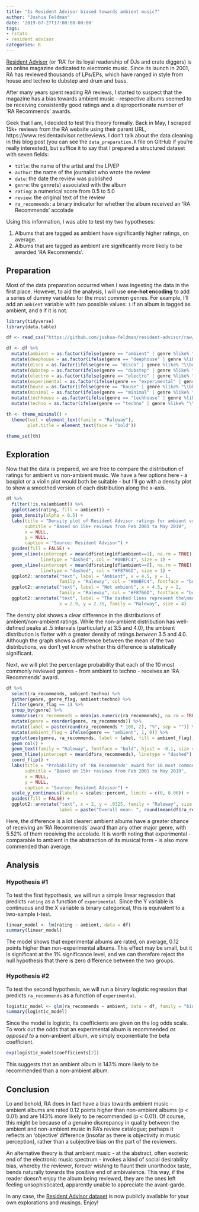 ```yaml
---
title: "Is Resident Advisor biased towards ambient music?"
author: "Joshua Feldman"
date: '2019-07-27T17:00:00-00:00'
tags:
- rstats
- resident advisor
categories: R
---
```


[Resident Advisor](https://www.residentadvisor.net/) (or 'RA' for its loyal readership of DJs and crate diggers) is an online magazine dedicated to electronic music. Since its launch in 2001, RA has reviewed thousands of LPs/EPs, which have ranged in style from house and techno to dubstep and drum and bass.

After many years spent reading RA reviews, I started to suspect that the magazine has a bias towards ambient music - respective albums seemed to be receiving consistently good ratings and a disproportionate number of 'RA Recommends' awards.

Geek that I am, I decided to test this theory formally. Back in May, I scraped 15k+ reviews from the RA website using their parent URL, https://www.residentadvisor.net/reviews. I don't talk about the data cleaning in this blog post (you can see the `data_preparation.R` file on GitHub if you're really interested), but suffice it to say that I prepared a structured dataset with seven fields:

* `title`: the name of the artist and the LP/EP
* `author`: the name of the journalist who wrote the review
* `date`: the date the review was published
* `genre`: the genre(s) associated with the album
* `rating`: a numerical score from 0.5 to 5.0
* `review`: the original text of the review
* `ra_recommends`: a binary indicator for whether the album received an 'RA Recommends' accolade

Using this information, I was able to test my two hypotheses:

1. Albums that are tagged as ambient have significantly higher ratings, on average.
2. Albums that are tagged as ambient are significantly more likely to be awarded 'RA Recommends'.

## Preparation

Most of the data preparation occurred when I was ingesting the data in the first place. However, to aid the analysis, I will use **one-hot encoding** to add a series of dummy variables for the most common genres. For example, I'll add an `ambient` variable with two possible values: `1` if an album is tagged as ambient, and `0` if it is not.

```r
library(tidyverse)
library(data.table)

df <- read_csv("https://github.com/joshua-feldman/resident-advisor/raw/master/resident-advisor.csv")

df <- df %>% 
  mutate(ambient = as.factor(ifelse(genre == "ambient" | genre %like% "\\bambient\\b", 1, 0))) %>% 
  mutate(deephouse = as.factor(ifelse(genre == "deephouse" | genre %like% "\\bdeephouse\\b", 1, 0))) %>% 
  mutate(disco = as.factor(ifelse(genre == "disco" | genre %like% "\\bdisco\\b", 1, 0))) %>% 
  mutate(dubstep = as.factor(ifelse(genre == "dubstep" | genre %like% "\\bdubstep\\b", 1, 0))) %>% 
  mutate(electro = as.factor(ifelse(genre == "electro" | genre %like% "\\belectro\\b", 1, 0))) %>% 
  mutate(experimental = as.factor(ifelse(genre == "experimental" | genre %like% "\\bexperimental\\b", 1, 0))) %>% 
  mutate(house = as.factor(ifelse(genre == "house" | genre %like% "\\bhouse\\b", 1, 0))) %>% 
  mutate(minimal = as.factor(ifelse(genre == "minimal" | genre %like% "\\bminimal\\b", 1, 0))) %>% 
  mutate(techhouse = as.factor(ifelse(genre == "techhouse" | genre %like% "\\btechhouse\\b", 1, 0))) %>% 
  mutate(techno = as.factor(ifelse(genre == "techno" | genre %like% "\\btechno\\b", 1, 0)))
```

```r
th <- theme_minimal() +
  theme(text = element_text(family = "Raleway"),
        plot.title = element_text(face = "bold"))

theme_set(th)
```

## Exploration

Now that the data is prepared, we are free to compare the distribution of ratings for ambient vs non-ambient music. We have a few options here - a boxplot or a violin plot would both be suitable - but I'll go with a density plot to show a smoothed version of each distribution along the x-axis.

```r
df %>% 
  filter(!is.na(ambient)) %>% 
  ggplot(aes(rating, fill = ambient)) +
  geom_density(alpha = 0.5) + 
  labs(title = "Density plot of Resident Advisor ratings for ambient vs non-ambient music",
       subtitle = "Based on 15k+ reviews from Feb 2001 to May 2019",
       x = NULL,
       y = NULL,
       caption = "Source: Resident Advisor") +
  guides(fill = FALSE) +
  geom_vline(xintercept = mean(df$rating[df$ambient==1], na.rm = TRUE),
             linetype = "dashed", col = "#00BFC4", size = 1) +
  geom_vline(xintercept = mean(df$rating[df$ambient==0], na.rm = TRUE),
             linetype = "dashed", col = "#F8766D", size = 1) +
  ggplot2::annotate("text", label = "Ambient", x = 4.5, y = 1,
                    family = "Raleway", col = "#00BFC4", fontface = "bold", size = 5) +
  ggplot2::annotate("text", label = "Not ambient", x = 4.5, y = 2,
                    family = "Raleway", col = "#F8766D", fontface = "bold", size = 5) +
  ggplot2::annotate("text", label = "The dashed lines represent the\nmean of each distribution",
                    x = 2.9, y = 2.35, family = "Raleway", size = 4)
```

The density plot shows a clear difference in the distributions of ambient/non-ambient ratings. While the non-ambient distribution has well-defined peaks at .5 intervals (particularly at 3.5 and 4.0), the ambient distribution is flatter with a greater density of ratings *between* 3.5 and 4.0. Although the graph shows a difference between the mean of the two distributions, we don't yet know whether this difference is statistically  significant.

Next, we will plot the percentage probability that each of the 10 most commonly reviewed genres - from ambient to techno - receives an 'RA Recommends' award.

```r
df %>% 
  select(ra_recommends, ambient:techno) %>% 
  gather(genre, genre_flag, ambient:techno) %>% 
  filter(genre_flag == 1) %>% 
  group_by(genre) %>% 
  summarise(ra_recommends = mean(as.numeric(ra_recommends), na.rm = TRUE)) %>% 
  mutate(genre = reorder(genre, ra_recommends)) %>% 
  mutate(label = paste(round(ra_recommends * 100, 2), "%", sep = "")) %>% 
  mutate(ambient_flag = ifelse(genre == "ambient", 1, 0)) %>% 
  ggplot(aes(genre, ra_recommends, label = label, fill = ambient_flag)) +
  geom_col() +
  geom_text(family = "Raleway", fontface = "bold", hjust = -0.1, size = 4) +
  geom_hline(yintercept = mean(df$ra_recommends), linetype = "dashed") +
  coord_flip() +
  labs(title = "Probability of 'RA Recommends' award for 10 most common genres",
       subtitle = "Based on 15k+ reviews from Feb 2001 to May 2019",
       x = NULL,
       y = NULL,
       caption = "Source: Resident Advisor") +
  scale_y_continuous(labels = scales::percent, limits = c(0, 0.06)) +
  guides(fill = FALSE) +
  ggplot2::annotate("text", x = 2, y = .0325, family = "Raleway", size = 4,
                    label = paste("Overall mean: ", round(mean(df$ra_recommends * 100), 2), "%", sep = ""))
```

Here, the difference is a lot clearer: ambient albums have a greater chance of receiving an 'RA Recommends' award than any other major genre, with 5.52% of them receiving the accolade. It is worth noting that experimental - comparable to ambient in the abstraction of its musical form - is also more commended than average.

## Analysis

### Hypothesis #1

To test the first hypothesis, we will run a simple linear regression that predicts `rating` as a function of `experimental`. Since the Y variable is continuous and the X variable is binary categorical, this is equivalent to a two-sample t-test.

```r
linear_model <- lm(rating ~ ambient, data = df)
summary(linear_model)
```

The model shows that experimental albums are rated, on average, 0.12 points higher than non-experimental albums. This effect may be small, but it is significant at the 1% significance level, and we can therefore reject the null hypothesis that there is zero difference between the two groups.

### Hypothesis #2

To test the second hypothesis, we will run a binary logistic regression that predicts `ra_recommends` as a function of `experimental`.

```r
logistic_model <- glm(ra_recommends ~ ambient, data = df, family = "binomial")
summary(logistic_model)
```

Since the model is logistic, its coefficients are given on the log odds scale. To work out the odds that an experimental album is recommended *as opposed to* a non-ambient album, we simply exponentiate the beta coefficient.

```r
exp(logistic_model$coefficients[2])
```

This suggests that an ambient album is 143% more likely to be recommended than a non-ambient album.

## Conclusion

Lo and behold, RA does in fact have a bias towards ambient music - ambient albums are rated 0.12 points higher than non-ambient albums (p < 0.01) and are 143% more likely to be recommended (p < 0.01). Of course, this might be because of a genuine discrepancy in quality between the ambient and non-ambient music in RA's review catalogue; perhaps it reflects an 'objective' difference (insofar as there is objectivity in music perception), rather than a subjective bias on the part of the reviewers.

An alternative theory is that ambient music - at the abstract, often esoteric end of the electronic music spectrum - invokes a kind of social desirability bias, whereby the reviewer, forever wishing to flaunt their unorthodox taste, bends naturally towards the positive end of ambivalence. This way, if the reader doesn't enjoy the album being reviewed, they are the ones left feeling unsophisticated, apparently unable to appreciate the avant-garde.

In any case, the [Resident Advisor dataset](https://github.com/joshua-feldman/resident-advisor/blob/master/resident-advisor.csv) is now publicly available for your own explorations and musings. Enjoy!
